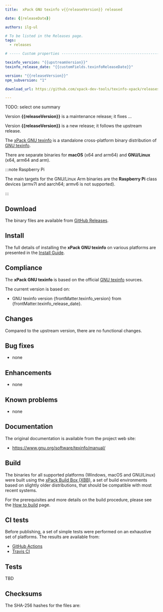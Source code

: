 ```yaml
---
title:  xPack GNU texinfo v{{releaseVersion}} released

date: {{releaseDate}}

authors: ilg-ul

# To be listed in the Releases page.
tags:
  - releases

# ----- Custom properties -----------------------------------------------------

texinfo_version: "{{upstreamVersion}}"
texinfo_release_date: "{{customFields.texinfoReleaseDate}}"

version: "{{releaseVersion}}"
npm_subversion: "1"

download_url: https://github.com/xpack-dev-tools/texinfo-xpack/releases/tag/v{{releaseVersion}}/

---
```


TODO: select one summary

Version **{{releaseVersion}}** is a maintenance release; it fixes ...

Version **{{releaseVersion}}** is a new release; it follows the upstream release.

<!-- truncate -->



The [xPack GNU texinfo](https://xpack-dev-tools.github.io/texinfo-xpack/)
is a standalone cross-platform binary distribution of
[GNU texinfo](https://www.gnu.org/software/texinfo/).

There are separate binaries for
**macOS** (x64 and arm64)
and **GNU/Linux** (x64, arm64 and arm).

:::note Raspberry Pi

The main targets for the GNU/Linux Arm
binaries are the **Raspberry Pi** class devices (armv7l and aarch64;
armv6 is not supported).

:::

## Download

The binary files are available from <a href={frontMatter.download_url}>GitHub Releases</a>.

<Prerequisites/>

## Install

The full details of installing the **xPack GNU texinfo**
on various platforms are presented in the [Install Guide](/docs/install/).

## Compliance

The **xPack GNU texinfo** is based on the official
[GNU texinfo](https://www.gnu.org/software/texinfo/) sources.

The current version is based on:

- GNU texinfo version {frontMatter.texinfo_version}
from {frontMatter.texinfo_release_date}.

## Changes

Compared to the upstream version, there are no functional changes.

## Bug fixes

- none

## Enhancements

- none

## Known problems

- none

## Documentation

The original documentation is available from
the project web site:

- https://www.gnu.org/software/texinfo/manual/

## Build

The binaries for all supported platforms
(Windows, macOS and GNU/Linux) were built using the
[xPack Build Box (XBB)](https://xpack.github.io/xbb/), a set
of build environments based on slightly older distributions, that should be
compatible with most recent systems.

For the prerequisites and more details on the build procedure, please see the
[How to build](https://github.com/xpack-dev-tools/texinfo-xpack/blob/xpack/README-MAINTAINER.md) page.

## CI tests

Before publishing, a set of simple tests were performed on an exhaustive
set of platforms. The results are available from:

- [GitHub Actions](https://github.com/xpack-dev-tools/texinfo-xpack/actions/)
- [Travis CI](https://app.travis-ci.com/github/xpack-dev-tools/texinfo-xpack/builds/)

## Tests

TBD

## Checksums

The SHA-256 hashes for the files are:
